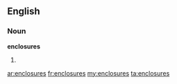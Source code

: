 ==English==

===Noun===
'''enclosures'''

# {{plural of|enclosure}}

[[ar:enclosures]]
[[fr:enclosures]]
[[my:enclosures]]
[[ta:enclosures]]